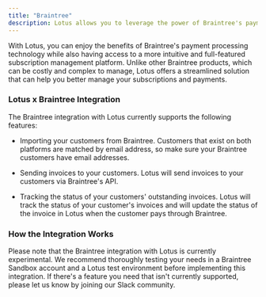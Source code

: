 ```yaml
---
title: "Braintree"
description: Lotus allows you to leverage the power of Braintree's payment processing technology, while offering a more intuitive and full-featured subscription management platform."
---
```


With Lotus, you can enjoy the benefits of Braintree's payment processing technology while also having access to a more intuitive and full-featured subscription management platform. Unlike other Braintree products, which can be costly and complex to manage, Lotus offers a streamlined solution that can help you better manage your subscriptions and payments.

### Lotus x Braintree Integration

The Braintree integration with Lotus currently supports the following features:

- Importing your customers from Braintree. Customers that exist on both platforms are matched by email address, so make sure your Braintree customers have email addresses.

- Sending invoices to your customers. Lotus will send invoices to your customers via Braintree's API.

- Tracking the status of your customers' outstanding invoices. Lotus will track the status of your customer's invoices and will update the status of the invoice in Lotus when the customer pays through Braintree.

### How the Integration Works

Please note that the Braintree integration with Lotus is currently experimental. We recommend thoroughly testing your needs in a Braintree Sandbox account and a Lotus test environment before implementing this integration. If there's a feature you need that isn't currently supported, please let us know by joining our Slack community.
